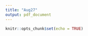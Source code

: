 ```yaml
---
title: "Aug27"
output: pdf_document
---
```


```r
knitr::opts_chunk$set(echo = TRUE)
```

